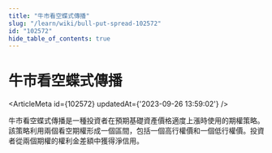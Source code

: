 ```yaml
---
title: "牛市看空蝶式傳播"
slug: "/learn/wiki/bull-put-spread-102572"
id: "102572"
hide_table_of_contents: true
---
```



# 牛市看空蝶式傳播

<ArticleMeta id={102572} updatedAt={'2023-09-26 13:59:02'} />
<div className='border-solid border-b border-t-0 my-4 border-[var(--ifm-color-gray-300)]' />

牛市看空蝶式傳播是一種投資者在預期基礎資產價格適度上漲時使用的期權策略。該策略利用兩個看空期權形成一個區間，包括一個高行權價和一個低行權價。投資者從兩個期權的權利金差額中獲得淨信用。
